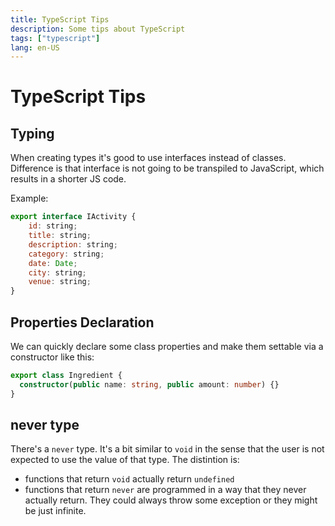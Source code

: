 ```yaml
---
title: TypeScript Tips
description: Some tips about TypeScript
tags: ["typescript"]
lang: en-US
---
```


# TypeScript Tips

## Typing

When creating types it's good to use interfaces instead of classes. Difference
is that interface is not going to be transpiled to JavaScript, which results in
a shorter JS code.

Example:

```js
export interface IActivity {
    id: string;
    title: string;
    description: string;
    category: string;
    date: Date;
    city: string;
    venue: string;
}

```

## Properties Declaration

We can quickly declare some class properties and make them settable via a
constructor like this:

```ts
export class Ingredient {
  constructor(public name: string, public amount: number) {}
}
```

## never type

There's a `never` type. It's a bit similar to `void` in the sense that the user is not expected to use the value of that type. The distintion is:

- functions that return `void` actually return `undefined`
- functions that return `never` are programmed in a way that they never actually
  return. They could always throw some exception or they might be just infinite.
